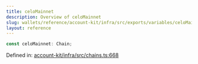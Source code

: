 ```yaml
---
title: celoMainnet
description: Overview of celoMainnet
slug: wallets/reference/account-kit/infra/src/exports/variables/celoMainnet
layout: reference
---
```


```ts
const celoMainnet: Chain;
```

Defined in: [account-kit/infra/src/chains.ts:668](https://github.com/alchemyplatform/aa-sdk/blob/49e74eee8606f480b200b4612d00d950da8a8742/account-kit/infra/src/chains.ts#L668)
